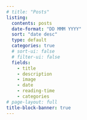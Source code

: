 ```yaml
---
# title: "Posts"
listing:
  contents: posts
  date-format: "DD MMM YYYY"
  sort: "date desc"
  type: default
  categories: true
  # sort-ui: false
  # filter-ui: false
  fields: 
    - title
    - description
    - image
    - date
    - reading-time
    - categories
# page-layout: full
title-block-banner: true
---
```



